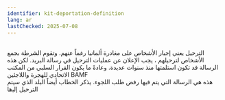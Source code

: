 ```yaml
---
identifier: kit-deportation-definition
lang: ar
lastChecked: 2025-07-08
---
```

<br/> الترحيل يعني ﺇﺟﺒﺎﺭ ﺍﻷﺷﺨﺎﺹ ﻋﻠﻰ ﻣﻐﺎﺩﺭﺓ ﺃﻟﻤﺎﻧﻴﺎ ﺭﻏﻤﺎً ﻋﻨﻬﻢ. ﻭﺗﻘﻮﻡ ﺍﻟﺸﺮﻃﺔ ﺑﺠﻤﻊ ﺍﻷﺷﺨﺎﺹ ﻟﺘﺮﺣﻴﻠﻬﻢ
، 
ﻳﺠﺐ ﺍﻹﻋﻼﻥ ﻋﻦ ﻋﻤﻠﻴﺎﺕ ﺍﻟﺘﺮﺣﻴﻞ ﻓﻲ ﺭﺳﺎﻟﺔ ﺍﻟﺒﺮﻳﺪ. ﻟﻜﻦ ﻫﺬﻩ ﺍﻟﺮﺳﺎﻟﺔ ﻗﺪ ﺗﻜﻮﻥ استلمتها ﻣﻨﺬ ﺳﻨﻮﺍﺕ ﻋﺪﻳﺪﺓ. ﻭﻋﺎﺩﺓً ﻣﺎ ﻳﻜﻮﻥ ﺍﻟﻘﺮﺍﺭ ﺍﻟﺴﻠﺒﻲ ﻣﻦ ﺍﻟﻤﻜﺘﺐ ﺍﻻﺗﺤﺎﺩﻱ ﻟﻠﻬﺠﺮﺓ ﻭﺍﻟﻼﺟﺌﻴﻦ
BAMF <br/>
ﻫﺬﻩ ﻫﻲ ﺍﻟﺮﺳﺎﻟﺔ ﺍﻟﺘﻲ ﻳﺘﻢ ﻓﻴﻬﺎ ﺭﻓﺾ ﻃﻠﺐ ﺍﻟﻠﺠﻮﺀ. ﻳﺬﻛﺮ ﺍﻟﺨﻄﺎﺏ ﺃﻳﻀﺎً ﺍﻟﺒﻠﺪ ﺍﻟﺬﻱ ﺳﻴﺘﻢ ﺍﻟﺘﺮﺣﻴﻞ ﺇﻟﻴها
